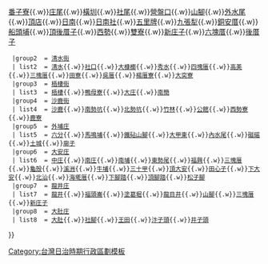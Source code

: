 <noinclude>
{{noteTA
|1=zh-hans:庄; zh-hant:庄;
}}
</noinclude>{{Navbox
  |name    = 大甲郡
  |title   = 昔日[[大甲郡]]（1920年-1945年）
  |style   = width: 100%
  |group1  = [[大甲街]]
  | list1  = [[大甲 (臺中市大字)|大甲]]{{.w}}[[番子寮 (臺中市大甲區)|番子寮]]{{.w}}[[庄尾]]{{.w}}[[橫圳]]{{.w}}[[社尾]]{{.w}}[[營盤口 (臺中市)|營盤口]]{{.w}}[[山腳 (臺中市大甲區)|山腳]]{{.w}}[[外水尾]]{{.w}}[[頂店]]{{.w}}[[日南 (臺灣)|日南]]{{.w}}[[日南社 (大字)|日南社]]{{.w}}[[五里牌 (臺中市)|五里牌]]{{.w}}[[九張犁 (大甲區)|九張犁]]{{.w}}[[銅安厝]]{{.w}}[[船頭埔]]{{.w}}[[頂後厝子]]{{.w}}[[西勢 (臺中市)|西勢]]{{.w}}[[雙寮]]{{.w}}[[新庄子 (臺中市大甲區)|新庄子]]{{.w}}[[六塊厝]]{{.w}}[[後厝子]]
  |group2  = [[清水街]]
  | list2  = [[清水 (大字)|清水]]{{.w}}[[社口 (臺中市清水區)|社口]]{{.w}}[[大槺榔 (臺中市)|大槺榔]]{{.w}}[[秀水 (臺中市)|秀水]]{{.w}}[[四塊厝 (臺中市清水區)|四塊厝]]{{.w}}[[高美]]{{.w}}[[三塊厝 (臺中市清水區)|三塊厝]]{{.w}}[[田寮 (臺中市清水區)|田寮]]{{.w}}[[吳厝 (臺中市清水區)|吳厝]]{{.w}}[[楊厝寮]]{{.w}}[[大突寮 (清水區)|大突寮]]
  |group3  = [[梧棲街]]
  | list3  = [[梧棲 (大字)|梧棲]]{{.w}}[[鴨母寮 (臺中市)|鴨母寮]]{{.w}}[[大庄 (臺中市)|大庄]]{{.w}}[[南簡]]
  |group4  = [[沙鹿街]]
  | list4  = [[沙鹿 (大字)|沙鹿]]{{.w}}[[南勢坑 (臺中市)|南勢坑]]{{.w}}[[北勢坑]]{{.w}}[[竹林 (臺中市)|竹林]]{{.w}}[[公館 (臺中市沙鹿區)|公館]]{{.w}}[[西勢寮]]{{.w}}[[鹿寮 (臺中市)|鹿寮]]
  |group5  = [[外埔庄]]
  | list5  = [[六分]]{{.w}}[[馬鳴埔]]{{.w}}[[鐵砧山腳]]{{.w}}[[大甲東]]{{.w}}[[內水尾]]{{.w}}[[磁磘]]{{.w}}[[土城 (臺中市)|土城]]{{.w}}[[廍子 (臺中市外埔區)|廍子]]
  |group6  = [[大安庄]] 
  | list6  = [[中庄 (臺中市)|中庄]]{{.w}}[[南庄 (臺中市)|南庄]]{{.w}}[[南埔 (臺中市)|南埔]]{{.w}}[[東勢尾]]{{.w}}[[福興 (臺中市)|福興]]{{.w}}[[三塊厝 (臺中市大安區)|三塊厝]]{{.w}}[[龜殼 (地名)|龜殼]]{{.w}}[[溪洲 (臺中市)|溪洲]]{{.w}}[[牛埔 (臺中市)|牛埔]]{{.w}}[[三十甲]]{{.w}}[[頂大安]]{{.w}}[[田心子 (臺中市)|田心子]]{{.w}}[[下大安]]{{.w}}[[北汕 (臺灣)|北汕]]{{.w}}[[海墘厝]]{{.w}}[[下腳踏]]{{.w}}[[頂腳踏]]{{.w}}[[松子腳 (臺中市)|松子腳]]
  |group7  = [[龍井庄]] 
  | list7  = [[龍井 (大字)|龍井]]{{.w}}[[福頭崙]]{{.w}}[[塗葛堀]]{{.w}}[[龍目井 (地名)|龍目井]]{{.w}}[[山腳 (臺中市龍井區)|山腳]]{{.w}}[[三塊厝 (臺中市龍井區)|三塊厝]]{{.w}}[[新庄子 (龍井區)|新庄子]]
  |group8  = [[大肚庄]] 
  | list8  = [[大肚 (臺中市大字)|大肚]]{{.w}}[[社腳]]{{.w}}[[王田 (臺中市)|王田]]{{.w}}[[汴子頭]]{{.w}}[[井子頭]]
}}
<noinclude>
[[Category:台灣日治時期行政區劃模板]]
</noinclude>